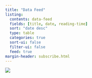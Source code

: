 ```yaml
---
title: "Data Feed"
listing:
  contents: data-feed
  fields: [title, date, reading-time]
  sort: "date desc"
  type: table
  categories: true
  sort-ui: false
  filter-ui: false
  feed: true
margin-header: subscribe.html
---
```


![](data-feed-2.png)

